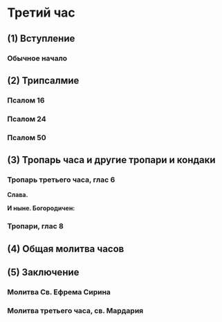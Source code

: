 
# Третий час

## (1) Вступление

<MdxLoader src="Shared/Vozglas" />

<MdxLoader src="Shared/SlavaTebe" />

<MdxLoader src="Shared/ParaklitChit" />

### Обычное начало

<MdxLoader src="Shared/ObichnoeNachalo" />

## (2) Трипсалмие

### Псалом 16

<MdxLoader src="Shared/Psalm16" />

### Псалом 24

<MdxLoader src="Shared/Psalm24" />

### Псалом 50

<MdxLoader src="Shared/Psalm50" />

<MdxLoader src="Shared/AfterTripsalm" />

<MdxLoader src="Shared/GospodiPomiluy3" />

## (3) Тропарь часа и другие тропари и кондаки

### Тропарь третьего часа, глас 6

<MdxLoader src="ThirdHour/Tropar3Chasa" />

**Слава.**

**И ныне. Богородичен:**

<MdxLoader src="ThirdHour/Bogorodichen" />

<MdxLoader src="ThirdHour/Tropar3Chasa2" />

<MdxLoader src="Shared/STrisvatogo" />

### Тропари, глас 8

<MdxLoader src="ThirdHour/Tropar3Chasa3" />

<MdxLoader src="Shared/GospodiPomiluy40" />

## (4) Общая молитва часов

<MdxLoader src="Shared/MolitvaChasov" />

## (5) Заключение

<MdxLoader src="Shared/ZakluchenieChasov" />

### Молитва Св. Ефрема Сирина

<MdxLoader src="Shared/EfremSirin" />

<MdxLoader src="Shared/STrisvatogo" />

<MdxLoader src="Shared/GospodiPomiluy12" />

### Молитва третьего часа, св. Мардария

<MdxLoader src="ThirdHour/Molitva3Chasa" />

<MdxLoader src="Shared/OtpustMaliy" />
